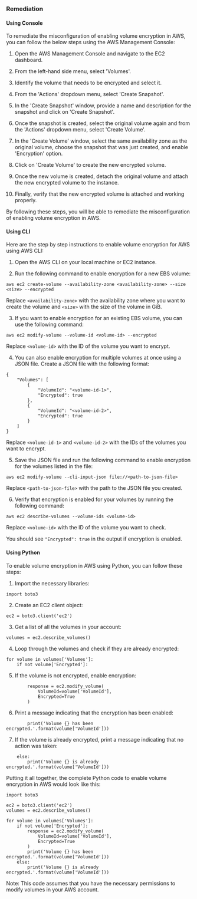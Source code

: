 ### Remediation

#### Using Console

To remediate the misconfiguration of enabling volume encryption in AWS, you can follow the below steps using the AWS Management Console:

1. Open the AWS Management Console and navigate to the EC2 dashboard.

2. From the left-hand side menu, select 'Volumes'.

3. Identify the volume that needs to be encrypted and select it.

4. From the 'Actions' dropdown menu, select 'Create Snapshot'.

5. In the 'Create Snapshot' window, provide a name and description for the snapshot and click on 'Create Snapshot'.

6. Once the snapshot is created, select the original volume again and from the 'Actions' dropdown menu, select 'Create Volume'.

7. In the 'Create Volume' window, select the same availability zone as the original volume, choose the snapshot that was just created, and enable 'Encryption' option.

8. Click on 'Create Volume' to create the new encrypted volume.

9. Once the new volume is created, detach the original volume and attach the new encrypted volume to the instance.

10. Finally, verify that the new encrypted volume is attached and working properly.

By following these steps, you will be able to remediate the misconfiguration of enabling volume encryption in AWS.

#### Using CLI

Here are the step by step instructions to enable volume encryption for AWS using AWS CLI:

1. Open the AWS CLI on your local machine or EC2 instance.

2. Run the following command to enable encryption for a new EBS volume:

```
aws ec2 create-volume --availability-zone <availability-zone> --size <size> --encrypted
```

Replace `<availability-zone>` with the availability zone where you want to create the volume and `<size>` with the size of the volume in GiB.

3. If you want to enable encryption for an existing EBS volume, you can use the following command:

```
aws ec2 modify-volume --volume-id <volume-id> --encrypted
```

Replace `<volume-id>` with the ID of the volume you want to encrypt.

4. You can also enable encryption for multiple volumes at once using a JSON file. Create a JSON file with the following format:

```
{
    "Volumes": [
        {
            "VolumeId": "<volume-id-1>",
            "Encrypted": true
        },
        {
            "VolumeId": "<volume-id-2>",
            "Encrypted": true
        }
    ]
}
```

Replace `<volume-id-1>` and `<volume-id-2>` with the IDs of the volumes you want to encrypt.

5. Save the JSON file and run the following command to enable encryption for the volumes listed in the file:

```
aws ec2 modify-volume --cli-input-json file://<path-to-json-file>
```

Replace `<path-to-json-file>` with the path to the JSON file you created.

6. Verify that encryption is enabled for your volumes by running the following command:

```
aws ec2 describe-volumes --volume-ids <volume-id>
```

Replace `<volume-id>` with the ID of the volume you want to check.

You should see `"Encrypted": true` in the output if encryption is enabled.

#### Using Python

To enable volume encryption in AWS using Python, you can follow these steps:

1. Import the necessary libraries:

```
import boto3
```

2. Create an EC2 client object:

```
ec2 = boto3.client('ec2')
```

3. Get a list of all the volumes in your account:

```
volumes = ec2.describe_volumes()
```

4. Loop through the volumes and check if they are already encrypted:

```
for volume in volumes['Volumes']:
    if not volume['Encrypted']:
```

5. If the volume is not encrypted, enable encryption:

```
        response = ec2.modify_volume(
            VolumeId=volume['VolumeId'],
            Encrypted=True
        )
```

6. Print a message indicating that the encryption has been enabled:

```
        print('Volume {} has been encrypted.'.format(volume['VolumeId']))
```

7. If the volume is already encrypted, print a message indicating that no action was taken:

```
    else:
        print('Volume {} is already encrypted.'.format(volume['VolumeId']))
```

Putting it all together, the complete Python code to enable volume encryption in AWS would look like this:

```
import boto3

ec2 = boto3.client('ec2')
volumes = ec2.describe_volumes()

for volume in volumes['Volumes']:
    if not volume['Encrypted']:
        response = ec2.modify_volume(
            VolumeId=volume['VolumeId'],
            Encrypted=True
        )
        print('Volume {} has been encrypted.'.format(volume['VolumeId']))
    else:
        print('Volume {} is already encrypted.'.format(volume['VolumeId']))
```

Note: This code assumes that you have the necessary permissions to modify volumes in your AWS account.

